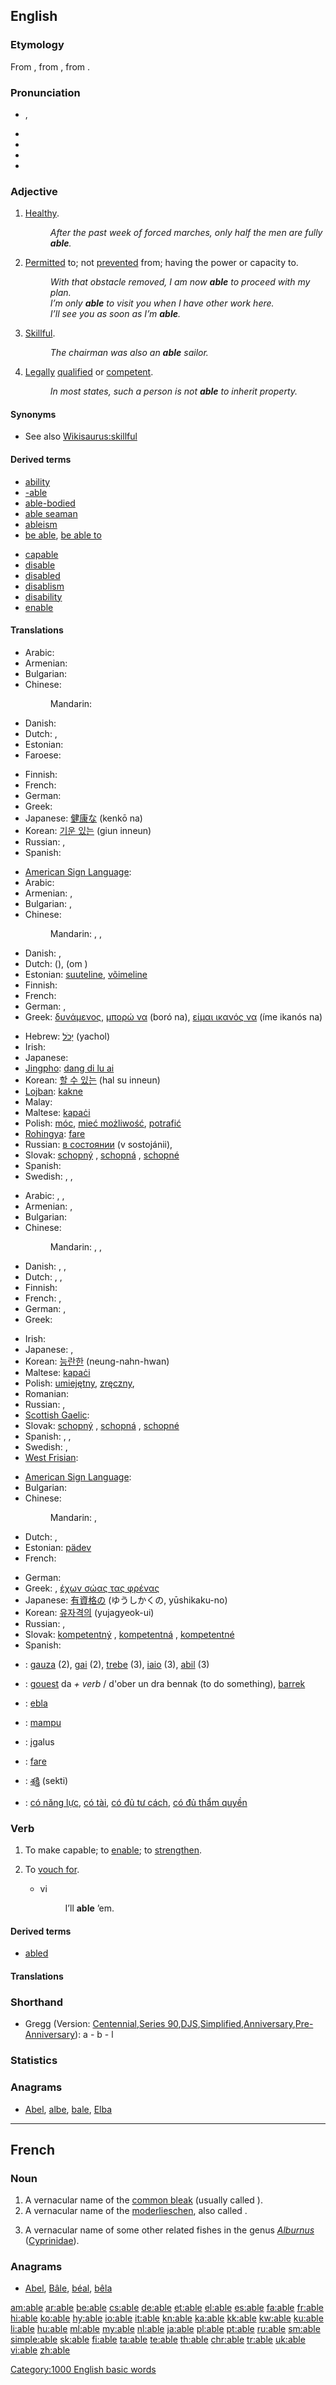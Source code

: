 {{also|-able}}
==English==
{{wikipedia|dab=able}}

===Etymology===
From {{etyl|fro|en}} {{term|habile|lang=fro}}, from {{etyl|la|en}} {{term|habilis|lang=la}}, from {{term|habeo|habeō|have, hold|lang=la}}.

===Pronunciation===
* {{IPA|/ˈeɪ.bl̩/|/ˈeɪ.bəl/}}, {{SAMPA|1=/eIbl=/|2=/eIb@l/}}
* {{audio|en-us-able.ogg|Audio (US)}}
* {{rhymes|eɪbəl}}
* {{hyphenation|a|ble}}
* {{homophones|Abel}}

===Adjective===
{{en-adj|abl|er}}

# {{dated}} [[healthy|Healthy]].
#: ''After the past week of forced marches, only half the men are fully '''able'''.''
# [[permit|Permit]]ted to; not [[prevent]]ed from; having the power or capacity to.
#: ''With that obstacle removed, I am now '''able''' to proceed with my plan.''
#: ''I’m only '''able''' to visit you when I have other work here.''
#: ''I’ll see you as soon as I’m '''able'''.''
# [[skillful|Skillful]].
#: ''The chairman was also an '''able''' sailor.''
# {{legal}} [[legal|Legally]] [[qualify|qualified]] or [[competent]].
#: ''In most states, such a person is not '''able''' to inherit property.''

====Synonyms====
* See also [[Wikisaurus:skillful]]

====Derived terms====
{{rel-top|terms derived from ''able (adjective)''}}
* [[ability]]
* [[-able]]
* [[able-bodied]]
* [[able seaman]]
* [[ableism]]
* [[be able]], [[be able to]]
{{rel-mid}}
* [[capable]]
* [[disable]]
* [[disabled]]
* [[disablism]]
* [[disability]]
* [[enable]]
{{rel-bottom}}

====Translations====
{{trans-top|healthy}}
* Arabic: {{t|ar|صحي|tr=SiHHiy}}
* Armenian: {{t-|hy|պիտանի|tr=pitani}}
* Bulgarian: {{t+|bg|здрав}}
* Chinese:
*: Mandarin: {{t-|cmn|健康|tr=jiànkāng|sc=Hani}}
* Danish: {{t-|da|sund}}
* Dutch: {{t+|nl|gezond}}, {{t-|nl|abel}} {{i|archaic}}
* Estonian: {{t-|et|terve}}
* Faroese: {{t-|fo|frískur|xs=Faroese}}
{{trans-mid}}
* Finnish: {{t+|fi|terve}}
* French: {{t+|fr|sain}}
* German: {{t+|de|gesund}}
* Greek: {{t+|el|ικανός|tr=ikanós}}
* Japanese: [[健康な]] (kenkō na)
* Korean: [[기운 있는]] (giun inneun)
* Russian: {{t+|ru|крепкий|tr=krépkij}},  {{t+|ru|здоровый|tr=zdoróvyj}}
* Spanish: {{t+|es|sano}}
{{trans-bottom}}

{{trans-top|permitted to}}
* [[American Sign Language]]: {{tø|ase|A@Sternumhigh-PalmDown-A@Sternumhigh-PalmDown A@Chesthigh-PalmDown-A@Chesthigh-PalmDown}}
* Arabic: {{t-|ar|قادر|tr=qaadir}}
* Armenian: {{t|hy|ունակ|tr=unak}},  {{t-|hy|կարող|tr=karoġ}}
* Bulgarian: {{t+|bg|компетентен}},  {{t|bg|позволен, в състояние да}}
* Chinese:
*: Mandarin: {{t-|cmn|能|tr=néng|sc=Hani}}, {{t-|cmn|會|sc=Hani}}, {{t-|cmn|会|tr=huì|sc=Hani}}
* Danish: {{t|da|i stand til}}, {{t|da|have mulighed for}}
* Dutch: {{t|nl|in staat}} ({{t+|nl|om}}), {{t+|nl|de}} {{t+|nl|mogelijkheid}} {{t+|nl|hebben}} (om {{t+|nl|te}})
* Estonian: [[suuteline]], [[võimeline]]
* Finnish: {{t-|fi|kykenevä}}
* French: {{t+|fr|capable}}
* German: {{t+|de|imstande}}, {{t+|de|fähig}}
* Greek: [[δυνάμενος]], [[μπορώ να]] (boró na), [[είμαι ικανός να]] (íme ikanós na)
{{trans-mid}}
* Hebrew: [[יָכֹל]] (yachol)
* Irish: {{t-|ga|ábalta|xs=Irish}}
* Japanese: {{t+|ja|できる|tr=dekiru}}
* [[Jingpho]]: [[dang di lu ai]]
* Korean: [[할 수 있는]] (hal su inneun)
* [[Lojban]]: [[kakne]]
* Malay: {{t-|ms|dapat|xs=Malay}}
* Maltese: [[kapaċi]]
* Polish: [[móc]], [[mieć możliwość]], [[potrafić]]
* [[Rohingya]]: [[fare]]
* Russian: [[состояние|в состоянии]] (v sostojánii),  {{t+|ru|способный|tr=sposóbnyj}}
* Slovak: [[schopný]] {{m}}, [[schopná]] {{f}}, [[schopné]] {{n}}
* Spanish: {{t-|es|capaz}}
* Swedish: {{t|sv|kapabel}}, {{t|sv|i stånd att}}, {{t|sv|ha möjlighet att}}
{{trans-bottom}}

{{trans-top|skillful}}
* Arabic: {{t-|ar|قادر|tr=qaadir}},  {{t-|ar|قدير|tr=qadiir}}, {{t|ar|بارع|tr=baari`}}
* Armenian: {{t|hy|ընդունակ|tr=ëndunak}},  {{t-|hy|ճարտար|tr=č̣artar}}
* Bulgarian: {{t|bg|способен, умел, годен}}
* Chinese:
*: Mandarin: {{t-|cmn|能幹|sc=Hani}},  {{t-|cmn|能干|tr=nénggàn|sc=Hani}},  {{t-|cmn|得力|tr=délì|sc=Hani}}
* Danish: {{t|da|habil}}, {{t+|da|kompetent}}, {{t|da|dygtig}}
* Dutch: {{t+|nl|competent}}, {{t+|nl|handig}}, {{t+|nl|bedreven}}
* Finnish: {{t-|fi|taitava}}
* French: {{t+|fr|capable}}, {{t+|fr|expérimenté}}
* German: {{t+|de|fähig}}, {{t+|de|tüchtig}}
* Greek: {{t+|el|ικανός|tr=ikanós}}
{{trans-mid}}
* Irish: {{t-|ga|ábalta|xs=Irish}}
* Japanese: {{t|ja|有能な|tr=yūnō-na}},  {{t|ja|腕利きな|tr=udekiki-na}}
* Korean: [[능란한]] (neung-nahn-hwan)
* Maltese: [[kapaċi]]
* Polish: [[umiejętny]], [[zręczny]],  {{t+|pl|zdolny|m}}
* Romanian: {{t+|ro|abil}}
* Russian: {{t+|ru|способный|tr=sposóbnyj}},  {{t+|ru|умелый|tr=umélyj}}
* [[Scottish Gaelic]]: {{t|gd|comasach}}
* Slovak: [[schopný]] {{m}}, [[schopná]] {{f}}, [[schopné]] {{n}}
* Spanish: {{t+|es|diestro}}, {{t-|es|hábil}}, {{t-|es|capaz}}
* Swedish: {{t+|sv|kompetent}}, {{t+|sv|skicklig}}
* [[West Frisian]]: {{t-|fy|betûft|xs=West Frisian}}
{{trans-bottom}}

{{trans-top|legally qualified}}
* [[American Sign Language]]: {{tø|ase|A@Sternumhigh-PalmDown-A@Sternumhigh-PalmDown A@Chesthigh-PalmDown-A@Chesthigh-PalmDown}}
* Bulgarian: {{t+|bg|компетентен}}
* Chinese:
*: Mandarin: {{t|cmn|有資格|sc=Hani}},  {{t|cmn|有资格|tr=yǒu zīgé|sc=Hani}}
* Dutch: {{t+|nl|competent}}, {{t+|nl|in}} {{t+|nl|aanmerking}} {{t+|nl|komen|alt=komend}}
* Estonian: [[pädev]]
* French: {{t+|fr|habilité}}
{{trans-mid}}
* German: {{t+|de|kompetent}}
* Greek: {{t|el|αρτιμελής}}, [[έχων σώας τας φρένας]]
* Japanese: [[有資格の]] (ゆうしかくの, yūshikaku-no)
* Korean: [[유자격의]] (yujagyeok-ui)
* Russian: {{t|ru|компетентный|tr=kompeténtnyj}},  {{t|ru|полноправный|tr=polnoprávnyj}}
* Slovak: [[kompetentný]] {{m}}, [[kompetentná]] {{f}}, [[kompetentné]] {{n}}
* Spanish: {{t-|es|competente}}
{{trans-bottom}}

{{checktrans-top}}
* {{ttbc|Basque}}: [[gauza]] (2), [[gai]] (2), [[trebe]] (3), [[iaio]] (3), [[abil]] (3)
* {{ttbc|Breton}}: [[gouest]] da ''+ verb'' / d'ober un dra bennak (to do something), [[barrek]]
* {{ttbc|Esperanto}}: [[ebla]]
* {{ttbc|Indonesian}}: [[mampu]]
* {{ttbc|Lithuanian}}: įgalus
* {{ttbc|Rohingya}}: [[fare]]
* {{ttbc|Telugu}}: [[శక్తి]] (sekti)
* {{ttbc|Vietnamese}}: [[có năng lực]], [[có tài]], [[có đủ tư cách]], [[có đủ thẩm quyền]]
{{trans-bottom}}

===Verb===
{{en-verb|abl|ing}}

# {{transitive|obsolete}} To make capable; to [[enable]]; to [[strengthen]].
# {{transitive|obsolete}} To [[vouch for]].
#* {{RQ:Shakespeare Lear|IV}} vi
#*: I’ll '''able''' ’em.

====Derived terms====
* [[abled]]

====Translations====
{{trans-see|enable}}
{{trans-see|vouch for}}

===Shorthand===
* Gregg (Version: [http://en.wikipedia.org/wiki/Gregg_Shorthand#Centennial_Gregg_Shorthand Centennial],[http://en.wikipedia.org/wiki/Gregg_Shorthand#Series_90_Gregg_Shorthand  Series 90],[http://en.wikipedia.org/wiki/Gregg_Shorthand#Diamond_Jubilee_Gregg_Shorthand  DJS],[http://en.wikipedia.org/wiki/Gregg_Shorthand#Simplified_Gregg_Shorthand Simplified],[http://en.wikipedia.org/wiki/Gregg_Shorthand#Anniversary_Gregg_Shorthand Anniversary],[http://en.wikipedia.org/wiki/Gregg_Shorthand#Pre-Anniversary_Gregg_Shorthand Pre-Anniversary]): a - b - l

===Statistics===
{{rank|care|war|short|391|able|five|need|met}}

===Anagrams===
* [[Abel#English|Abel]], [[albe#English|albe]], [[bale#English|bale]], [[Elba#English|Elba]]

[[Category:1000 English basic words]]

----

==French==

===Noun===
{{fr-noun|m}}

# A vernacular name of the [[common bleak]] (usually called {{term|ablette}}).
# A vernacular name of the [[moderlieschen]], also called {{term|able de Heckel}}.
# {{rare|lang=fr}} A vernacular name of some other related fishes in the genus ''[[Alburnus]]'' ([[Cyprinidae]]).

===Anagrams===
* [[Abel#French|Abel]], [[Bâle#French|Bâle]], [[béal#French|béal]], [[bêla#French|bêla]]

[[am:able]]
[[ar:able]]
[[be:able]]
[[cs:able]]
[[de:able]]
[[et:able]]
[[el:able]]
[[es:able]]
[[fa:able]]
[[fr:able]]
[[hi:able]]
[[ko:able]]
[[hy:able]]
[[io:able]]
[[it:able]]
[[kn:able]]
[[ka:able]]
[[kk:able]]
[[kw:able]]
[[ku:able]]
[[li:able]]
[[hu:able]]
[[ml:able]]
[[my:able]]
[[nl:able]]
[[ja:able]]
[[pl:able]]
[[pt:able]]
[[ru:able]]
[[sm:able]]
[[simple:able]]
[[sk:able]]
[[fi:able]]
[[ta:able]]
[[te:able]]
[[th:able]]
[[chr:able]]
[[tr:able]]
[[uk:able]]
[[vi:able]]
[[zh:able]]
